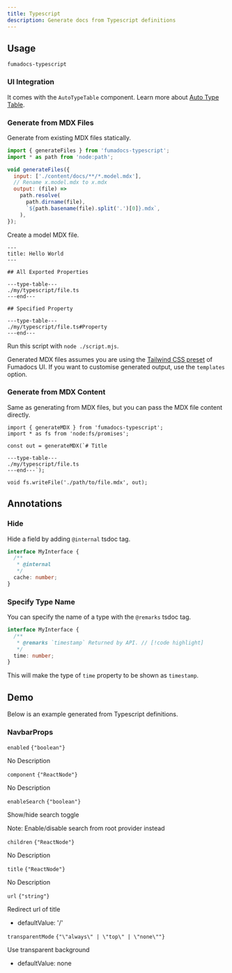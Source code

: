 ```yaml
---
title: Typescript
description: Generate docs from Typescript definitions
---
```


## Usage

```package-install
fumadocs-typescript
```

### UI Integration

It comes with the `AutoTypeTable` component. Learn more about [Auto Type Table](/docs/ui/components/auto-type-table).

### Generate from MDX Files

Generate from existing MDX files statically.

```js title="script.mjs"
import { generateFiles } from 'fumadocs-typescript';
import * as path from 'node:path';

void generateFiles({
  input: ['./content/docs/**/*.model.mdx'],
  // Rename x.model.mdx to x.mdx
  output: (file) =>
    path.resolve(
      path.dirname(file),
      `${path.basename(file).split('.')[0]}.mdx`,
    ),
});
```

Create a model MDX file.

```mdx title="content/docs/file.model.mdx"
---
title: Hello World
---

## All Exported Properties

---type-table---
./my/typescript/file.ts
---end---

## Specified Property

---type-table---
./my/typescript/file.ts#Property
---end---
```

Run this script with `node ./script.mjs`.

Generated MDX files assumes you are using the [Tailwind CSS preset](/docs/ui/theme) of Fumadocs UI.
If you want to customise generated output, use the `templates` option.

### Generate from MDX Content

Same as generating from MDX files, but you can pass the MDX file content directly.

```tsx
import { generateMDX } from 'fumadocs-typescript';
import * as fs from 'node:fs/promises';

const out = generateMDX(`# Title

---type-table---
./my/typescript/file.ts
---end---`);

void fs.writeFile('./path/to/file.mdx', out);
```

## Annotations

### Hide

Hide a field by adding `@internal` tsdoc tag.

```ts
interface MyInterface {
  /**
   * @internal
   */
  cache: number;
}
```

### Specify Type Name

You can specify the name of a type with the `@remarks` tsdoc tag.

```ts
interface MyInterface {
  /**
   * @remarks `timestamp` Returned by API. // [!code highlight]
   */
  time: number;
}
```

This will make the type of `time` property to be shown as `timestamp`.

## Demo

Below is an example generated from Typescript definitions.

### NavbarProps



<div className='*:border-b [&>*:last-child]:border-b-0'><div className='text-sm text-muted-foreground py-4'>

<div className="flex flex-row items-center gap-4">
  <code className="text-sm">enabled</code>
  <code className="text-muted-foreground">{"boolean"}</code>
</div>

No Description



</div>
<div className='text-sm text-muted-foreground py-4'>

<div className="flex flex-row items-center gap-4">
  <code className="text-sm">component</code>
  <code className="text-muted-foreground">{"ReactNode"}</code>
</div>

No Description



</div>
<div className='text-sm text-muted-foreground py-4'>

<div className="flex flex-row items-center gap-4">
  <code className="text-sm">enableSearch</code>
  <code className="text-muted-foreground">{"boolean"}</code>
</div>

Show/hide search toggle

Note: Enable/disable search from root provider instead



</div>
<div className='text-sm text-muted-foreground py-4'>

<div className="flex flex-row items-center gap-4">
  <code className="text-sm">children</code>
  <code className="text-muted-foreground">{"ReactNode"}</code>
</div>

No Description



</div>
<div className='text-sm text-muted-foreground py-4'>

<div className="flex flex-row items-center gap-4">
  <code className="text-sm">title</code>
  <code className="text-muted-foreground">{"ReactNode"}</code>
</div>

No Description



</div>
<div className='text-sm text-muted-foreground py-4'>

<div className="flex flex-row items-center gap-4">
  <code className="text-sm">url</code>
  <code className="text-muted-foreground">{"string"}</code>
</div>

Redirect url of title

- defaultValue:
'/'

</div>
<div className='text-sm text-muted-foreground py-4'>

<div className="flex flex-row items-center gap-4">
  <code className="text-sm">transparentMode</code>
  <code className="text-muted-foreground">{"\"always\" | \"top\" | \"none\""}</code>
</div>

Use transparent background

- defaultValue:
none

</div></div>
